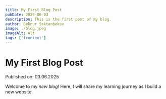 ```yaml
---
title: My First Blog Post
pubDate: 2025-06-03
description: This is the first post of my blog.
author: Beknur Saktanbekov
image: ./blog.jpeg
imageAlt: Alt
tags: ['frontent']
---
```



# My First Blog Post

Published on: 03.06.2025

Welcome to my _new blog_! Here, I will share my learning journey as I build a new website.
